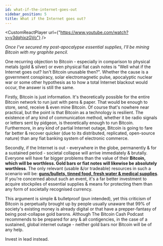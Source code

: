 ```yaml
---
id: what-if-the-internet-goes-out
sidebar_position: 5
title: What if the Internet goes out?
---
```



<CustomReactPlayer
  url={"https://www.youtube.com/watch?v=y3dqhixzGVo"} />

_Once I've secured my post-apocalypse essential supplies, I'll be mining Bitcoin with my graphite pencil._

One recurring objection to Bitcoin - especially in comparison to physical metals (gold & silver) or even physical fiat cash notes is "Well what if the Internet goes out? Isn't Bitcoin unusable then?". Whether the cause is a government conspiracy, solar electromagnetic pulse, apocalyptic nuclear war or some other hypothesis as to how a total Internet blackout would occur, the answer is still the same.

Firstly, Bitcoin is just information. It's theoretically possible for the entire Bitcoin network to run just with pens & paper. That would be enough to store, send, receive & even mine Bitcoin. Of course that's nowhere near practical, but the point is that Bitcoin as a technology is resilient. The existence of any kind of communication method, whether it be radio signals or letters sent by pidgeon, is theoretically enough to run Bitcoin. Furthermore, in any kind of partial Internet outage, Bitcoin is going to fare far better & recover quicker (due to its distributed, replicated, open-source nature) than any fiat banking system of electronic commerce.

Secondly, if the Internet is out - everywhere in the globe, permanently & for a sustained period - societal collapse will arrive immediately & brutally. Everyone will have far bigger problems than the value of their **Bitcoin, which will be worthless. Gold bars or fiat notes will likewise be absolutely worthless**. The only relevant (usable &/or tradeable) resources in such a scenario will be: **<u>guns/bullets, tinned food, fresh water & medical supplies</u>**. If you're concerned about such an event, it's a far better investment to acquire stockpiles of essential supplies & means for protecting them than any form of societally recognised currency.

This argument is simple & bulletproof (pun intended), yet this criticism of Bitcoin is perpetually brought up by people usually unaware that 99% of society's existing money is already digital or that have a prepper-fantasy of being post-collapse gold barons. Although The Bitcoin Cash Podcast recommends to be prepared for any & all contigencies, in the case of a sustained, global internet outage - neither gold bars nor Bitcoin will be of any help.

Invest in lead instead.

